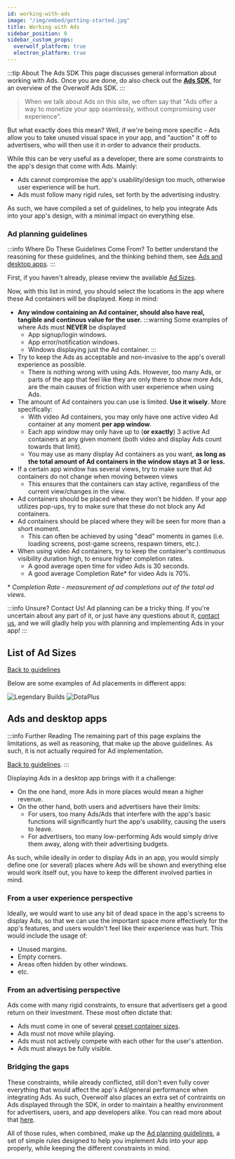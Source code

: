 ```yaml
---
id: working-with-ads
image: "/img/embed/getting-started.jpg"
title: Working with Ads
sidebar_position: 0
sidebar_custom_props:
  overwolf_platform: true
  electron_platform: true
---
```


:::tip About The Ads SDK
This page discusses general information about working with Ads.
Once you are done, do also check out the [**Ads SDK**][ads-sdk], for an overview of the Overwolf Ads SDK.
:::

> When we talk about Ads on this site, we often say that "Ads offer a way to monetize your app seamlessly, without compromising user experience".

But what exactly does this mean? Well, if we're being more specific - Ads allow you to take unused visual space in your app, and "auction" it off to advertisers,
who will then use it in order to advance their products.

While this can be very useful as a developer, there are some constraints to the app's design that come with Ads. Mainly:
- Ads cannot compromise the app's usability/design too much, otherwise user experience will be hurt.
- Ads must follow many rigid rules, set forth by the advertising industry.

As such, we have compiled a set of guidelines, to help you integrate Ads into your app's design, with a minimal impact on everything else.

### Ad planning guidelines

:::info Where Do These Guidelines Come From?
To better understand the reasoning for these guidelines, and the thinking behind them, see [Ads and desktop apps](#ads-and-desktop-apps).
:::

First, if you haven't already, please review the available [Ad Sizes][ad-sizes].

Now, with this list in mind, you should select the locations in the app where these Ad containers will be displayed. Keep in mind:
- **Any window containing an Ad container, should also have real, tangible and continous value for the user.**
  :::warning Some examples of where Ads must **NEVER** be displayed
    - App signup/login windows.
    - App error/notification windows.
    - Windows displaying just the Ad container.
  :::
- Try to keep the Ads as acceptable and non-invasive to the app's overall experience as possible.
  - There is nothing wrong with using Ads. However, too many Ads, or parts of the app that feel like
  they are only there to show more Ads, are the main causes of friction with user experience when using Ads.
- The amount of Ad containers you can use is limited. **Use it wisely**. More specifically:
  - With video Ad containers, you may only have one active video Ad container at any moment **per app window**.
  - Each app window may only have up to (**or exactly**) 3 active Ad containers at any given moment (both video and display Ads count towards that limit).
  - You may use as many display Ad containers as you want, **as long as the total amount of Ad containers in the window stays at 3 or less.**
- If a certain app window has several views, try to make sure that Ad containers do not change when moving between views
  - This ensures that the containers can stay active, regardless of the current view/changes in the view.
- Ad containers should be placed where they won't be hidden. If your app utilizes pop-ups, try to make sure that these do not block any Ad containers.
- Ad containers should be placed where they will be seen for more than a short moment.
  - This can often be achieved by using "dead" moments in games (i.e. loading screens, post-game screens, respawn timers, etc.).
- When using video Ad containers, try to keep the container's continuous visibility duration high, to ensure higher completion rates.
  - A good average open time for video Ads is 30 seconds.
  - A good average Completion Rate* for video Ads is 70%.

\* *Completion Rate - measurement of ad completions out of the total ad views.*

:::info Unsure? Contact Us!
Ad planning can be a tricky thing. If you're uncertain about any part of it, or just have any questions about it,
[contact us][contact-us], and we will gladly help you with planning and implementing Ads in your app!
:::

## List of Ad Sizes

[Back to guidelines][ad-guidelines]


<AdSizes/>

Below are some examples of Ad placements in different apps:

<ImageSlider>
  <img src={require('/assets/lb-400x300.png').default} alt="Legendary Builds"/>
  <img src={require('/assets/dota-2-400x300.png').default} alt="DotaPlus"/>
</ImageSlider>

## Ads and desktop apps

:::info Further Reading
The remaining part of this page explains the limitations, as well as reasoning, that make up the above guidelines. As such, it is not actually required
for Ad implementation.

[Back to guidelines][ad-guidelines].
:::

Displaying Ads in a desktop app brings with it a challenge:
- On the one hand, more Ads in more places would mean a higher revenue.
- On the other hand, both users and advertisers have their limits:
  - For users, too many Ads/Ads that interfere with the app's basic functions will significantly hurt the app's usability, causing the users to leave.
  - For advertisers, too many low-performing Ads would simply drive them away, along with their advertising budgets.

As such, while ideally in order to display Ads in an app, you would simply define one (or several) places where Ads will be shown and everything else
would work itself out, you have to keep the different involved parties in mind.

### From a user experience perspective

Ideally, we would want to use any bit of dead space in the app's screens to display Ads,
so that we can use the important space more effectively for the app's features, and users wouldn't feel like their experience was hurt.
This would include the usage of:
- Unused margins.
- Empty corners.
- Areas often hidden by other windows.
- etc.

### From an advertising perspective

Ads come with many rigid constraints, to ensure that advertisers get a good return on their investment.
These most often dictate that:
- Ads must come in one of several [preset container sizes][ad-sizes].
- Ads must not move while playing.
- Ads must not actively compete with each other for the user's attention.
- Ads must always be fully visible.

### Bridging the gaps

These constraints, while already conflicted, still don't even fully cover everything that would affect the app's Ad/general performance when integrating Ads.
As such, Overwolf also places an extra set of contraints on Ads displayed through the SDK, in order to maintain a healthy environment for advertisers,
users, and app developers alike. You can read more about that [here](policy).

All of those rules, when combined, make up the [Ad planning guidelines][ad-guidelines], a set of simple rules designed to help you implement
Ads into your app properly, while keeping the different constraints in mind.

[ad-sizes]: #list-of-ad-sizes
[ad-guidelines]: #ad-planning-guidelines
[ads-sdk]: ads-sdk
[contact-us]: /support/contact-us